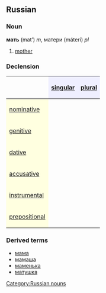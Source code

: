 ==Russian==
[[Category:Russian nouns]]
===Noun===
'''мать''' (mat’) ''m'', матери (máteri) ''pl''

#[[mother]]

===Declension===
{| border="1" cellpadding="4" cellspacing="0"
!
! style="background-color: #EFEFFF" align="center"|[[singular]]
! style="background-color: #EFEFFF" align="center"|[[plural]]
|-
! style="background-color: #FFFFE0" align="left"|[[nominative case|nominative]]
| align="center"|{{RUchar|мать}}
| align="center"|{{RUchar|ма́тери}}
|-
! style="background-color: #FFFFE0" align="left"|[[genitive case|genitive]]
| align="center"|{{RUchar|ма́тери}}
| align="center"|{{RUchar|матере́й}}
|-
! style="background-color: #FFFFE0" align="left"|[[dative case|dative]]
| align="center"|{{RUchar|ма́тери}}
| align="center"|{{RUchar|матеря́м}}
|-
! style="background-color: #FFFFE0" align="left"|[[accusative case|accusative]]
| align="center"|{{RUchar|мать}}
| align="center"|{{RUchar|матере́й}}
|-
! style="background-color: #FFFFE0" align="left"|[[instrumental case|instrumental]]
| align="center"|{{RUchar|ма́терью}}
| align="center"|{{RUchar|матеря́ми, матерьми́}}
|-
! style="background-color: #FFFFE0" align="left"|[[prepositional case|prepositional]]
| align="center"|{{RUchar|о ма́тери}}
| align="center"|{{RUchar|о матеря́х}}
|}

===Derived terms===
*[[мама]]
*[[мамаша]]
*[[маменька]]
*[[матушка]]